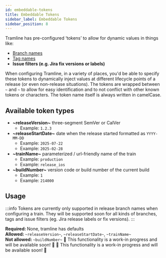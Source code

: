 ```yaml
---
id: embeddable-tokens
title: Embeddable Tokens
sidebar_label: Embeddable Tokens
sidebar_position: 8
---
```


Tramline has pre-configured ‘tokens’ to allow for dynamic values in things like:&#x20;

* [Branch names](branching-strategies)
* [Tag names](/automations#create-vcs-tags)
* **Issue filters (e.g. Jira fix versions or labels)**

When configuring Tramline, in a variety of places, you'd be able to specify these tokens to dynamically inject values at different lifecycle points of a release (or even non-release situations). The tokens are wrapped between `~` and `~` to allow for easy identification and to not conflict with other known tokens or characters. The token name itself is always written in camelCase.

## **Available token types**

* **~releaseVersion~** three-segment SemVer or CalVer
  * Example: `1.2.3`
* **~releaseStartDate~** date when the release started formatted as `YYYY-MM-DD`
  * Example: `2025-07-22`
  * Example: `2025-02-28`
* **~trainName~** parameterized / url-friendly name of the train
  * Example: `production`
  * Example: `release_ios`
* **~buildNumber~** version code or build number of the current build
  * Example: `1`
  * Example: `214000`

## Usage

:::info
Tokens are currently only supported in release branch names when configuring a train. They will be supported soon for all kinds of branches, tags and issue filters (eg. Jira release labels or fix versions).
:::


<Tabs>
  <TabItem value="branches" label="Branches" default>
    <strong>Required: </strong>None, tramline has defaults<br/>
    <strong>Allowed: </strong><code>~releaseVersion~</code>, <code>~releaseStartDate~</code>, <code>~trainName~</code><br/>
    <strong>Not allowed: </strong><code>~buildNumber~</code>
  </TabItem>

  <TabItem value="tags" label="Tags">
    🚧 This functionality is a work-in progress and will be available soon! 🚀
  </TabItem>

  <TabItem value="issue_filters" label="Issue Filters">
    🚧 This functionality is a work-in progress and will be available soon! 🚀
  </TabItem>
</Tabs>
